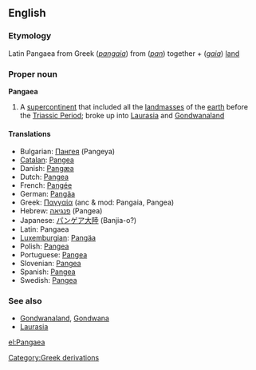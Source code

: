 {{wikipedia}}
==English==
=== Etymology ===
Latin Pangaea from Greek (''[[pangaia]]'') from (''[[pan]]'') together + (''[[gaia]]'') [[land]]

===Proper noun===
'''Pangaea'''

#A [[supercontinent]] that included all the [[landmass]]es of the [[earth]] before the [[Triassic Period]]; broke up into [[Laurasia]] and [[Gondwanaland]]

====Translations====
*Bulgarian: [[Пангея]] (Pangeya)
*[[Catalan]]: [[Pangea]]
*Danish: [[Pangæa]]
*Dutch: [[Pangea]]
*French: [[Pangée]]
*German: [[Pangäa]]
*Greek: [[Παγγαία]] (anc & mod: Pangaia, Pangea)
*Hebrew: [[פנגיאה]] (Pangea)
*Japanese: [[パンゲア大陸]] (Banjia-o?)
*Latin: Pangaea
*[[Luxemburgian]]: [[Pangäa]]
*Polish: [[Pangea]]
*Portuguese: [[Pangea]]
*Slovenian: [[Pangea]]
*Spanish: [[Pangea]]
*Swedish: [[Pangea]]

===See also===
*[[Gondwanaland]], [[Gondwana]]
*[[Laurasia]]

[[Category:Greek derivations]]

[[el:Pangaea]]